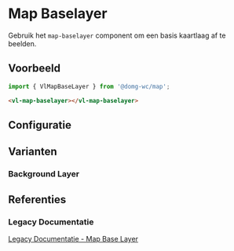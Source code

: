 
# Map Baselayer

<VluxMetaData id="map-baselayer" />

Gebruik het `map-baselayer` component om een basis kaartlaag af te beelden.


## Voorbeeld

```js
import { VlMapBaseLayer } from '@domg-wc/map';
```

```html
<vl-map-baselayer></vl-map-baselayer>
```

<Canvas of={VlMapBaselayerStories.MapBaselayerDefault} />


## Configuratie

<ArgTypes of={VlMapBaselayerStories.MapBaselayerDefault} />


## Varianten

### Background Layer

<Canvas of={VlMapBaselayerStories.MapBaselayerBackgroundLayer} />


## Referenties

### Legacy Documentatie

[Legacy Documentatie - Map Base Layer](https://webcomponenten.omgeving.vlaanderen.be/doc/VlMapBaseLayer.html)
